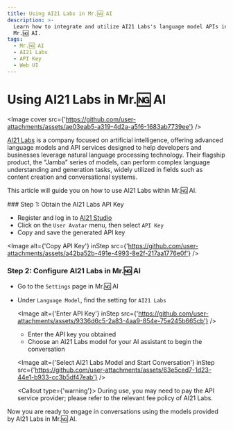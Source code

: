 ```yaml
---
title: Using AI21 Labs in Mr.🆖 AI
description: >-
  Learn how to integrate and utilize AI21 Labs's language model APIs in
  Mr.🆖 AI.
tags:
  - Mr.🆖 AI
  - AI21 Labs
  - API Key
  - Web UI
---
```


# Using AI21 Labs in Mr.🆖 AI

<Image cover src={'https://github.com/user-attachments/assets/ae03eab5-a319-4d2a-a5f6-1683ab7739ee'} />

[AI21 Labs](https://www.ai21.com/) is a company focused on artificial intelligence, offering advanced language models and API services designed to help developers and businesses leverage natural language processing technology. Their flagship product, the "Jamba" series of models, can perform complex language understanding and generation tasks, widely utilized in fields such as content creation and conversational systems.

This article will guide you on how to use AI21 Labs within Mr.🆖 AI.

<Steps>
  ### Step 1: Obtain the AI21 Labs API Key

  - Register and log in to [AI21 Studio](https://studio.ai21.com)
  - Click on the `User Avatar` menu, then select `API Key`
  - Copy and save the generated API key

  <Image alt={'Copy API Key'} inStep src={'https://github.com/user-attachments/assets/a42ba52b-491e-4993-8e2f-217aa1776e0f'} />

### Step 2: Configure AI21 Labs in Mr.🆖 AI

- Go to the `Settings` page in Mr.🆖 AI
- Under `Language Model`, find the setting for `AI21 Labs`

  <Image alt={'Enter API Key'} inStep src={'https://github.com/user-attachments/assets/9336d6c5-2a83-4aa9-854e-75e245b665cb'} />

  - Enter the API key you obtained
  - Choose an AI21 Labs model for your AI assistant to begin the conversation

  <Image alt={'Select AI21 Labs Model and Start Conversation'} inStep src={'https://github.com/user-attachments/assets/63e5ced7-1d23-44e1-b933-cc3b5df47eab'} />

  <Callout type={'warning'}>
    During use, you may need to pay the API service provider; please refer to the relevant fee policy
    of AI21 Labs.
  </Callout>
</Steps>

Now you are ready to engage in conversations using the models provided by AI21 Labs in Mr.🆖 AI.
